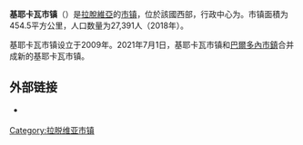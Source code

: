 {{Infobox settlement
| name                    = 基耶卡瓦市镇
| native_name             = Ķekavas novads
| native_name_lang        = lv
| settlement_type         = [[拉脫維亞行政區劃|市镇]]
| image_skyline           = Ķekavas baznīca.jpg
| image_caption           = 基耶卡瓦路德宗教堂
| image_flag              = Ķekavas novada karogs.svg
| flag_size               = 145px
| image_shield            = Ķekavas novada ģerbonis.svg
| shield_size             = 65px
| image_map               = 
| map_caption             = 
| coordinates             = 
| coor_pinpoint           = 
| coordinates_footnotes   = 
| subdivision_type        = [[世界政區索引|国家]]
| subdivision_name        = {{LAT}}
| established_title       = 最初设立
| established_date        = 2009年
| established_title1      = 合并
| established_date1       = 2021年
| seat_type               = 行政中心
| seat                    = {{le|基耶卡瓦|Ķekava}}
| unit_pref               = Metric
| area_total_km2          = 454.5
| area_rank               = 
| area_note               = 
| area_footnotes          = 
| population_as_of        = 2018年
| population_total        = 27391
| population_density_km2  = auto
| population_note         = 
| population_footnotes    = 
| timezone1               = 
| utc_offset1             = 
| timezone1_DST           = 
| utc_offset1_DST         = 
| postal_code_type        =
| postal_code             = 
| area_code_type          = 
| area_code               = 
| iso_code                = 
| website                 = {{URL|https://www.kekava.lv/}}
| footnotes               = 
}}
'''基耶卡瓦市镇'''（{{lang-lv|Ķekavas novads}}）是[[拉脫維亞|拉脫維亞]]的[[拉脫維亞行政區劃|市镇]]，位於該國西部，行政中心为{{le|基耶卡瓦|Ķekava}}。市镇面積为454.5平方公里，人口数量为27,391人（2018年）。

基耶卡瓦市镇设立于2009年。2021年7月1日，基耶卡瓦市镇和[[巴爾多內市鎮|巴爾多內市鎮]]合并成新的基耶卡瓦市镇。
<!--
== 参考文献 ==
{{Reflist}}
-->
== 外部链接 ==
{{commonscat|Ķekava Municipality|position=left}}
* {{Official site|https://www.kekava.lv/}} {{lv}} {{en}} {{ru}} {{de}}

{{拉脱维亚行政区划}}
{{Latvia-geo-stub}}

{{DEFAULTSORT:Kekava}}
[[Category:拉脱维亚市镇|Category:拉脱维亚市镇]]